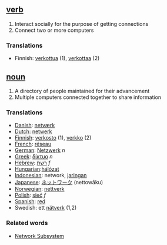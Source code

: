 ==[[verb]]==
# Interact socially for the purpose of getting connections
# Connect two or more computers

===Translations===
*Finnish: [[verkottua]] (1), [[verkottaa]] (2)

==[[noun]]==
# A directory of people maintained for their advancement
# Multiple computers connected together to share information
===Translations===

*[[Danish]]: [[netværk]]
*[[Dutch]]: [[netwerk]]
*[[Finnish]]: [[verkosto]] (1), [[verkko]] (2)
*[[French]]: [[réseau]]
*[[German]]: [[Netzwerk]] ''n''
*[[Greek]]: [[δίκτυο]] ''n''
*[[Hebrew]]: [[רשת]] ''f''
*[[Hungarian]]:[[hálózat]]
*[[Indonesian]]: network, [[jaring]]an
*[[Japanese]]: [[ネットワーク]] (nettowāku)
*[[Norwegian]]: [[nettverk]]
*[[Polish]]: [[sieć]] ''f''
*[[Spanish]]: [[red]]
*Swedish: ett [[nätverk]] (1,2)

===Related words===

*[[Network Subsystem]]